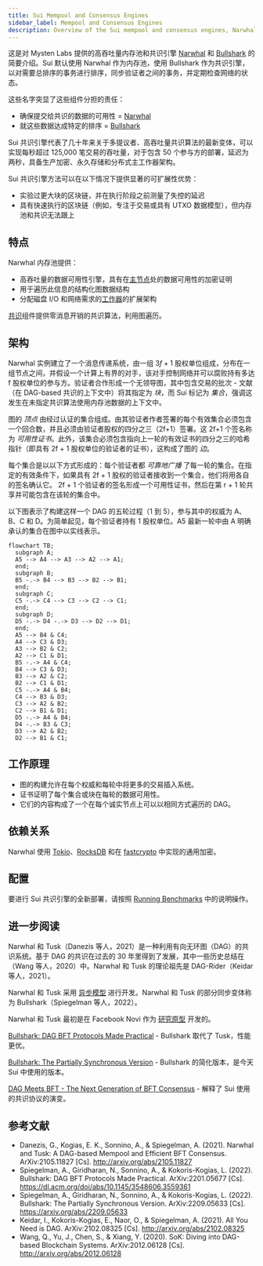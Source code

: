 ```yaml
---
title: Sui Mempool and Consensus Engines
sidebar_label: Mempool and Consensus Engines 
description: Overview of the Sui mempool and consensus engines, Narwhal and Bullshark.
---
```


这是对 Mysten Labs 提供的高吞吐量内存池和共识引擎 [Narwhal](https://github.com/MystenLabs/sui/tree/main/narwhal) 和 [Bullshark](https://arxiv.org/abs/2209.05633) 的简要介绍。Sui 默认使用 Narwhal 作为内存池，使用 Bullshark 作为共识引擎，以对需要总排序的事务进行排序，同步验证者之间的事务，并定期检查网络的状态。

这些名字突显了这些组件分担的责任：

- 确保提交给共识的数据的可用性 = [Narwhal](https://arxiv.org/abs/2105.11827)
- 就这些数据达成特定的排序 = [Bullshark](https://dl.acm.org/doi/abs/10.1145/3548606.3559361)

Sui 共识引擎代表了几十年来关于多提议者、高吞吐量共识算法的最新变体，可以实现每秒超过 125,000 笔交易的吞吐量，对于包含 50 个参与方的部署，延迟为两秒，具备生产加密、永久存储和分布式主工作器架构。

Sui 共识引擎方法可以在以下情况下提供显著的可扩展性优势：

- 实验过更大块的区块链，并在执行阶段之前测量了失控的延迟
- 具有快速执行的区块链（例如，专注于交易或具有 UTXO 数据模型），但内存池和共识无法跟上

## 特点

Narwhal 内存池提供：

- 高吞吐量的数据可用性引擎，具有在[主节点](https://github.com/MystenLabs/sui/blob/main/narwhal/primary)处的数据可用性的加密证明
- 用于遍历此信息的结构化图数据结构
- 分配磁盘 I/O 和网络需求的[工作器](https://github.com/MystenLabs/sui/blob/main/narwhal/worker)的扩展架构

[共识](https://github.com/MystenLabs/sui/blob/main/narwhal/consensus)组件提供零消息开销的共识算法，利用图遍历。

## 架构

Narwhal 实例建立了一个消息传递系统，由一组 $3f+1$ 股权单位组成，分布在一组节点之间，并假设一个计算上有界的对手，该对手控制网络并可以腐败持有多达 f 股权单位的参与方。验证者合作形成一个无领导图，其中包含交易的批次 - 文献（在 DAG-based 共识的上下文中）将其指定为 _块_，而 Sui 标记为 _集合_，强调这发生在未指定共识算法使用内存池数据的上下文中。

图的 *顶点* 由经过认证的集合组成。由其验证者作者签署的每个有效集合必须包含一个回合数，并且必须由验证者股权的四分之三（2f+1）签署。这 2f+1 个签名称为 _可用性证书_。此外，该集合必须包含指向上一轮的有效证书的四分之三的哈希指针（即具有 2f + 1 股权单位的验证者的证书），这构成了图的 *边*。

每个集合是以以下方式形成的：每个验证者都 _可靠地广播_ 了每一轮的集合。在指定的有效条件下，如果具有 2f + 1 股权的验证者接收到一个集合，他们将用各自的签名确认它。 2f + 1 个验证者的签名形成一个可用性证书，然后在第 r + 1 轮共享并可能包含在该轮的集合中。

以下图表示了构建这样一个 DAG 的五轮过程（1 到 5），参与其中的权威为 A、B、C 和 D。为简单起见，每个验证者持有 1 股权单位。A5 最新一轮中由 A 明确承认的集合在图中以实线表示。

```mermaid
flowchart TB;
  subgraph A;
  A5 --> A4 --> A3 --> A2 --> A1;
  end;
  subgraph B;
  B5 -.-> B4 --> B3 --> B2 --> B1;
  end;
  subgraph C;
  C5 -.-> C4 --> C3 --> C2 --> C1;
  end;
  subgraph D;
  D5 -.-> D4 -.-> D3 --> D2 --> D1;
  end;
  A5 --> B4 & C4;
  A4 --> C3 & D3;
  A3 --> B2 & C2;
  A2 --> C1 & D1;
  B5 -.-> A4 & C4;
  B4 --> C3 & D3;
  B3 --> A2 & C2;
  B2 --> C1 & D1;
  C5 -.-> A4 & B4;
  C4 --> B3 & D3;
  C3 --> A2 & B2;
  C2 --> B1 & D1;
  D5 -.-> A4 & B4;
  D4 -.-> B3 & C3;
  D3 --> A2 & B2;
  D2 --> B1 & C1;
```

## 工作原理

* 图的构建允许在每个权威和每轮中将更多的交易插入系统。
* 证书证明了每个集合或块在每轮的数据可用性。
* 它们的内容构成了一个在每个诚实节点上可以以相同方式遍历的 DAG。

## 依赖关系

Narwhal 使用 [Tokio](https://github.com/tokio-rs/tokio)、[RocksDB](https://github.com/facebook/rocksdb/) 和在 [fastcrypto](https://github.com/MystenLabs/fastcrypto) 中实现的通用加密。

## 配置

要进行 Sui 共识引擎的全新部署，请按照 [Running Benchmarks](https://github.com/MystenLabs/sui/blob/main/narwhal/benchmark) 中的说明操作。

## 进一步阅读

Narwhal 和 Tusk（Danezis 等人，2021）是一种利用有向无环图（DAG）的共识系统。基于 DAG 的共识在过去的 30 年里得到了发展，其中一些历史总结在（Wang 等人，2020）中。Narwhal 和 Tusk 的理论祖先是 DAG-Rider（Keidar 等人，2021）。

Narwhal 和 Tusk 采用 [异步模型](https://decentralizedthoughts.github.io/2019-06-01-2019-5-31-models/) 进行开发。Narwhal 和 Tusk 的部分同步变体称为 Bullshark（Spiegelman 等人，2022）。

Narwhal 和 Tusk 最初是在 Facebook Novi 作为 [研究原型](https://github.com/facebookresearch/narwhal) 开发的。

[Bullshark: DAG BFT Protocols Made Practical](https://arxiv.org/pdf/2201.05677.pdf) - 
Bullshark 取代了 Tusk，性能更优。

[Bullshark: The Partially Synchronous Version](https://arxiv.org/pdf/2209.05633.pdf) - 
Bullshark 的简化版本，是今天 Sui 中使用的版本。

[DAG Meets BFT - The Next Generation of BFT Consensus](https://decentralizedthoughts.github.io/2022-06-28-DAG-meets-BFT/) - 解释了 Sui 使用的共识协议的演变。

## 参考文献

 * Danezis, G., Kogias, E. K., Sonnino, A., & Spiegelman, A. (2021). Narwhal and Tusk: A DAG-based Mempool and Efficient BFT Consensus. ArXiv:2105.11827 [Cs]. http://arxiv.org/abs/2105.11827
 * Spiegelman, A., Giridharan, N., Sonnino, A., & Kokoris-Kogias, L. (2022). Bullshark: DAG BFT Protocols Made Practical. ArXiv:2201.05677 [Cs]. https://dl.acm.org/doi/abs/10.1145/3548606.3559361
 * Spiegelman, A., Giridharan, N., Sonnino, A., & Kokoris-Kogias, L. (2022). Bullshark: The Partially Synchronous Version. ArXiv:2209.05633 [Cs]. https://arxiv.org/abs/2209.05633
 * Keidar, I., Kokoris-Kogias, E., Naor, O., & Spiegelman, A. (2021). All You Need is DAG. ArXiv:2102.08325 [Cs]. http://arxiv.org/abs/2102.08325
 * Wang, Q., Yu, J., Chen, S., & Xiang, Y. (2020). SoK: Diving into DAG-based Blockchain Systems. ArXiv:2012.06128 [Cs]. http://arxiv.org/abs/2012.06128
